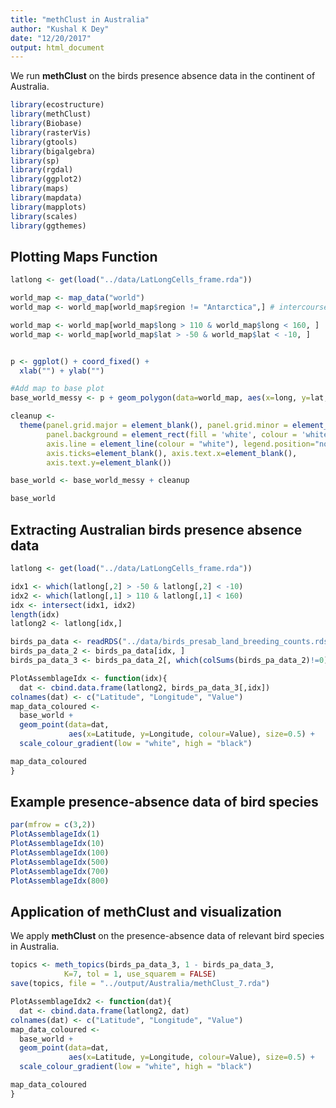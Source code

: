 ```yaml
---
title: "methClust in Australia"
author: "Kushal K Dey"
date: "12/20/2017"
output: html_document
---
```


We run **methClust** on the birds presence absence data in the continent of Australia.

```r
library(ecostructure)
library(methClust)
library(Biobase)
library(rasterVis)
library(gtools)
library(bigalgebra)
library(sp)
library(rgdal)
library(ggplot2)
library(maps)
library(mapdata)
library(mapplots)
library(scales)
library(ggthemes)

```

## Plotting Maps Function

```r
latlong <- get(load("../data/LatLongCells_frame.rda"))
```

```r
world_map <- map_data("world")
world_map <- world_map[world_map$region != "Antarctica",] # intercourse antarctica

world_map <- world_map[world_map$long > 110 & world_map$long < 160, ]
world_map <- world_map[world_map$lat > -50 & world_map$lat < -10, ]


p <- ggplot() + coord_fixed() +
  xlab("") + ylab("")

#Add map to base plot
base_world_messy <- p + geom_polygon(data=world_map, aes(x=long, y=lat, group=group), colour="light green", fill="light green")

cleanup <- 
  theme(panel.grid.major = element_blank(), panel.grid.minor = element_blank(), 
        panel.background = element_rect(fill = 'white', colour = 'white'), 
        axis.line = element_line(colour = "white"), legend.position="none",
        axis.ticks=element_blank(), axis.text.x=element_blank(),
        axis.text.y=element_blank())

base_world <- base_world_messy + cleanup

base_world

```

## Extracting Australian birds presence absence data

```r
latlong <- get(load("../data/LatLongCells_frame.rda"))
```

```r
idx1 <- which(latlong[,2] > -50 & latlong[,2] < -10)
idx2 <- which(latlong[,1] > 110 & latlong[,1] < 160)
idx <- intersect(idx1, idx2)
length(idx)
latlong2 <- latlong[idx,]
```


```r
birds_pa_data <- readRDS("../data/birds_presab_land_breeding_counts.rds")
birds_pa_data_2 <- birds_pa_data[idx, ]
birds_pa_data_3 <- birds_pa_data_2[, which(colSums(birds_pa_data_2)!=0)]
```

```r
PlotAssemblageIdx <- function(idx){
  dat <- cbind.data.frame(latlong2, birds_pa_data_3[,idx])
colnames(dat) <- c("Latitude", "Longitude", "Value")
map_data_coloured <- 
  base_world +
  geom_point(data=dat, 
             aes(x=Latitude, y=Longitude, colour=Value), size=0.5) +
  scale_colour_gradient(low = "white", high = "black") 

map_data_coloured
}

```

## Example presence-absence data of bird species 

```r
par(mfrow = c(3,2))
PlotAssemblageIdx(1)
PlotAssemblageIdx(10)
PlotAssemblageIdx(100)
PlotAssemblageIdx(500)
PlotAssemblageIdx(700)
PlotAssemblageIdx(800)
```

## Application of methClust and visualization

We apply **methClust** on the presence-absence data of relevant bird species in Australia.

```r
topics <- meth_topics(birds_pa_data_3, 1 - birds_pa_data_3, 
            K=7, tol = 1, use_squarem = FALSE)
save(topics, file = "../output/Australia/methClust_7.rda")
```

```r
PlotAssemblageIdx2 <- function(dat){
  dat <- cbind.data.frame(latlong2, dat)
colnames(dat) <- c("Latitude", "Longitude", "Value")
map_data_coloured <- 
  base_world +
  geom_point(data=dat, 
             aes(x=Latitude, y=Longitude, colour=Value), size=0.5) +
  scale_colour_gradient(low = "white", high = "black") 

map_data_coloured
}

```


